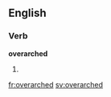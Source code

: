 ==English==

===Verb===
'''overarched'''

# {{present participle of|overarch}}

[[fr:overarched]]
[[sv:overarched]]